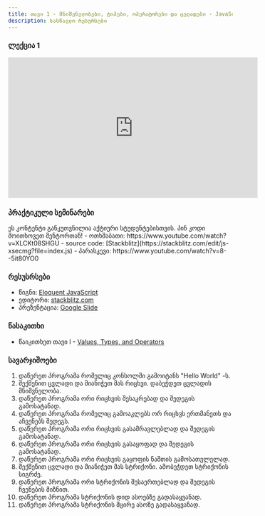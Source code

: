 ```yaml
---
title: თავი 1 - მნიშვნელობები, ტიპები, ოპერატორები და ცვლადები - JavaScript 2024W
description: სასწავლო რესურსები
---
```


### ლექცია 1

<iframe
  width="560"
  height="315"
  src="https://www.youtube.com/embed/b4ZuycyfZdA?si=QPLyNdJnxWuuPmrs"
  title="YouTube video player"
  frameborder="0"
  allow="accelerometer; autoplay; clipboard-write; encrypted-media; gyroscope; picture-in-picture; web-share"
  allowFullScreen
></iframe>

### პრაქტიკული სემინარები

<Card>
  <PinCodeProtectedContent>
    <Locked>
      ეს კონტენტი განკუთვნილია აქტიური სტუდენტებისთვის. პინ კოდი მოითხოვეთ
      მენტორთან!
    </Locked>
    <Unlocked>
      - ოთხშაბათი: https://www.youtube.com/watch?v=XLCKt08SHGU
            - source code: [Stackblitz](https://stackblitz.com/edit/js-xsecmg?file=index.js)
      - პარასკევი: https://www.youtube.com/watch?v=8--5it80YO0
    </Unlocked>
  </PinCodeProtectedContent>
</Card>

### რესუსრსები

- წიგნი: [Eloquent JavaScript](https://eloquentjavascript.net/)
- ედიტორი: [stackblitz.com](https://stackblitz.com)
- პრეზენტაცია: [Google Slide](https://docs.google.com/presentation/d/1PBe4mAZi6E6kWzpJ2CQeRJbcwwocBUoFKOG2quy_Vjs/edit?usp=sharing)

### წასაკითხი

- წაიკითხეთ თავი I - [Values, Types, and Operators](https://eloquentjavascript.net/01_values.html)

### სავარჯიშოები

1. დაწერეთ პროგრამა რომელიც კონსოლში გამოიტანს "Hello World" -ს.
2. შექმენით ცვლადი და მიანიჭეთ მას რიცხვი. დაბეჭდეთ ცვლადის მნიშვნელობა.
3. დაწერეთ პროგრამა ორი რიცხვის შესაკრებად და შედეგის გამოსატანად.
4. დაწერეთ პროგრამა რომელიც გამოაკლებს ორ რიცხვს ერთმანეთს და აჩვენებს შედეგს.
5. დაწერეთ პროგრამა ორი რიცხვის გასამრავლებლად და შედეგის გამოსატანად.
6. დაწერეთ პროგრამა ორი რიცხვის გასაყოფად და შედეგის გამოსატანად.
7. დაწერეთ პროგრამა ორი რიცხვის გაყოფის ნაშთის გამოსათვლელად.
8. შექმენით ცვლადი და მიანიჭეთ მას სტრიქონი. ამობეჭდეთ სტრიქონის სიგრძე.
9. დაწერეთ პროგრამა ორი სტრიქონის შესაერთებლად და შედეგის ჩვენების მიზნით.
10. დაწერეთ პროგრამა სტრიქონის დიდ ასოებზე გადასაყვანად.
11. დაწერეთ პროგრამა სტრიქონის მცირე ასოზე გადასაყვანად.
